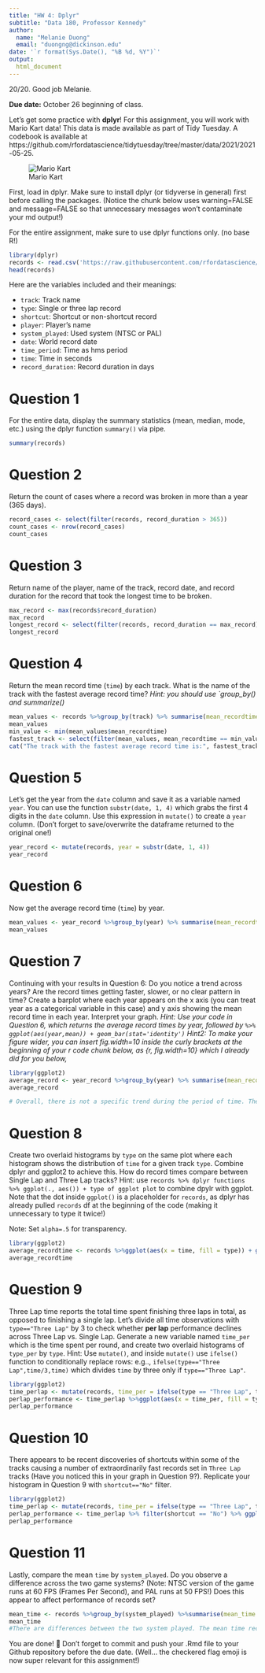 ```yaml
---
title: "HW 4: Dplyr"
subtitle: "Data 180, Professor Kennedy"
author: 
  name: "Melanie Duong"
  email: "duongng@dickinson.edu"
date: '`r format(Sys.Date(), "%B %d, %Y")`'
output: 
  html_document
---
```

20/20. Good job Melanie. 

**Due date:** October 26 beginning of class.

Let's get some practice with **dplyr**! For this assignment, you will work with Mario Kart data! This data is made available as part of Tidy Tuesday. A codebook is available at https://github.com/rfordatascience/tidytuesday/tree/master/data/2021/2021-05-25.

![Mario Kart](https://camo.githubusercontent.com/248411ba0d52bb38f1dccd3f74ed9d5a37f56aa95dbfb92518768b020959576c/68747470733a2f2f692e696e73696465722e636f6d2f356337643361313932363238393833663866373137623166)

First, load in dplyr. Make sure to install dplyr (or tidyverse in general) first before calling the packages. (Notice the chunk below uses warning=FALSE and message=FALSE so that unnecessary messages won't contaminate your md output!)

For the entire assignment, make sure to use dplyr functions only. (no base R!)

```r
library(dplyr)
records <- read.csv('https://raw.githubusercontent.com/rfordatascience/tidytuesday/master/data/2021/2021-05-25/records.csv')
head(records)
```

Here are the variables included and their meanings:

- `track`: </t>Track name <br>
- `type`: </t>Single or three lap record  <br>
- `shortcut`: </t>Shortcut or non-shortcut record  <br>
- `player`: </t>Player’s name  <br>
- `system_played`: </t>Used system (NTSC or PAL)<br>
- `date`: </t>World record date  <br>
- `time_period`: </t>Time as hms period  <br>
- `time`: </t>Time in seconds  <br>
- `record_duration`: </t>Record duration in days  <br>


# Question 1
For the entire data, display the summary statistics (mean, median, mode, etc.) using the dplyr function `summary()` via pipe.

```r
summary(records)
```
# Question 2
Return the count of cases where a record was broken in more than a year (365 days).

```r
record_cases <- select(filter(records, record_duration > 365))
count_cases <- nrow(record_cases)
count_cases
```
# Question 3
Return name of the player, name of the track, record date, and record duration for the record that took the longest time to be broken.

```r
max_record <- max(records$record_duration)
max_record
longest_record <- select(filter(records, record_duration == max_record), track, player, date, record_duration)
longest_record 
```

# Question 4
Return the mean record time (`time`) by each track. What is the name of the track with the fastest average record time? *Hint: you should use `group_by() and summarize()*

```r
mean_values <- records %>%group_by(track) %>% summarise(mean_recordtime = mean(time))
mean_values
min_value <- min(mean_values$mean_recordtime)
fastest_track <- select(filter(mean_values, mean_recordtime == min_value), track)
cat("The track with the fastest average record time is:", fastest_track$track)
```
# Question 5
Let's get the year from the `date` column and save it as a variable named `year`. You can use the function `substr(date, 1, 4)` which grabs the first 4 digits in the `date` column. Use this expression in `mutate()` to create a `year` column. (Don't forget to save/overwrite the dataframe returned to the original one!)

```r
year_record <- mutate(records, year = substr(date, 1, 4))
year_record
```

# Question 6
Now get the average record time (`time`) by year.

```r
mean_values <- year_record %>%group_by(year) %>% summarise(mean_recordtime = mean(time))
mean_values
```
# Question 7
Continuing with your results in Question 6: Do you notice a trend across years? Are the record times getting faster, slower, or no clear pattern in time? Create a barplot where each year appears on the x axis (you can treat year as a categorical variable in this case) and y axis showing the mean record time in each year. Interpret your graph. *Hint: Use your code in Question 6, which returns the average record times by year, followed by ` %>% ggplot(aes(year,mean)) + geom_bar(stat='identity')` Hint2: To make your figure wider, you can insert fig.width=10 inside the curly brackets at the beginning of your r code chunk below, as {r, fig.width=10} which I already did for you below,*

```r
library(ggplot2)
average_record <- year_record %>%group_by(year) %>% summarise(mean_recordtime = mean(time)) %>%ggplot(aes(year, mean_recordtime, fill = year)) + geom_bar(stat = 'identity') + labs(title =  "Average Record Time by Year", x = "Year", y = "Average time record")
average_record

# Overall, there is not a specific trend during the period of time. The record times fluctuated, hit the bottom in 2007 and reached the peak 10 years later. 

```

# Question 8
Create two overlaid histograms by `type` on the same plot where each histogram shows the distribution of `time` for a given track `type`. Combine dplyr and ggplot2 to achieve this. How do record times compare between Single Lap and Three Lap tracks? Hint: use `records %>% dplyr functions %>% ggplot(., aes()) + type of ggplot plot` to combine dpylr with ggplot. Note that the dot inside `ggplot()` is a placeholder for `records`, as dplyr has already pulled `records` df at the beginning of the code (making it unnecessary to type it twice!)

Note: Set `alpha=.5` for transparency.

```r
library(ggplot2)
average_recordtime <- records %>%ggplot(aes(x = time, fill = type)) + geom_histogram(alpha = .5, bins = 30) + labs(title = "Distribution of Record Time by Track Type", x = "Record Time", y = "Frequency")
average_recordtime
```

# Question 9
Three Lap time reports the total time spent finishing three laps in total, as opposed to finishing a single lap. Let's divide all time observations with `type=="Three Lap"` by 3 to check whether **per lap** performance declines across Three Lap vs. Single Lap. Generate a new variable named `time_per` which is the time spent per round, and create two overlaid histograms of `type_per` by `type`. Hint: Use `mutate()`, and inside `mutate()` use `ifelse()` function to conditionally replace rows: e.g.., `ifelse(type=="Three Lap",time/3,time)` which divides `time` by three only if `type=="Three Lap"`.

```r
library(ggplot2)
time_perlap <- mutate(records, time_per = ifelse(type == "Three Lap", time / 3, time))
perlap_performance <- time_perlap %>%ggplot(aes(x = time_per, fill = type)) + geom_histogram(position = "identity", alpha = .5, bins = 30) + labs(title = "Distribution of Record Time per Type", x = "Record Time per Lap", y = "Frequency")
perlap_performance

```
# Question 10
There appears to be recent discoveries of shortcuts within some of the tracks causing a number of extraordinarily fast records set in `Three Lap` tracks (Have you noticed this in your graph in Question 9?). Replicate your histogram in Question 9 with `shortcut=="No"` filter.

```r
library(ggplot2)
time_perlap <- mutate(records, time_per = ifelse(type == "Three Lap", time / 3, time))
perlap_performance <- time_perlap %>% filter(shortcut == "No") %>% ggplot(aes(x = time_per, fill = type)) + geom_histogram(position = "identity", alpha = .5, bins = 30) + labs(title = "Distribution of Record Time per Type", x = "Record Time per Lap", y = "Frequency")
perlap_performance
```

# Question 11
Lastly, compare the mean `time` by `system_played`. Do you observe a difference across the two game systems? (Note: NTSC version of the game runs at 60 FPS (Frames Per Second), and PAL runs at 50 FPS!) Does this appear to affect performance of records set?

```r
mean_time <- records %>%group_by(system_played) %>%summarise(mean_time = mean(time))
mean_time
#There are differences between the two system played. The mean time record of NTSC is around 79.9 while that of PAL is approximately 95.2. Therefore, it might affect performance of records set.
```

You are done! 🏁 Don't forget to commit and push your .Rmd file to your Github repository before the due date. (Well... the checkered flag emoji is now super relevant for this assignment!)


